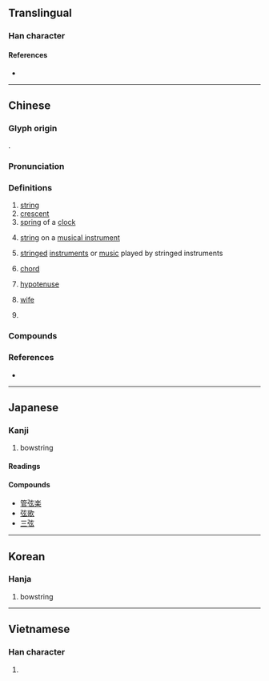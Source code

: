 {{also|絃}}
{{character info}}
==Translingual==

===Han character===
{{Han char|rn=57|rad=弓|as=05|sn=8|four=10232|canj=NYVI|ids=⿰弓玄}}

====References====
* {{Han ref|kx=0357.310|dkj=09754|dj=0674.130|hdz=20993.070|uh=5F26|ud=24358|bh=A9B6|bd=43446}}

----

==Chinese==
{{zh-forms|t2=絃}}

===Glyph origin===
{{Han etym}}
{{Han compound|弓|玄|ls=psc|c1=s|c2=p|t1=bow}}.

===Pronunciation===
{{zh-pron
|m=xián,xuán,er=y,2nc=nonstandard literary
|m-s=
|c=jin4,jyun4
|c_note=jyun4 - variant
|c-t=
|g=
|h=pfs=hièn;gd=hian2
|j=
|mb=hṳ̌ing
|md=hièng
|mn=hiân
|mn-t=hin5
|w=3hhi
|x=
|mc=y
|oc=y
|cat=n,pn
}}

===Definitions===
{{zh-hanzi}}

# [[string]]
# [[crescent]]
# [[spring]] of a [[clock]]
# {{lb|zh|music}} [[string]] on a [[musical instrument]]
# {{lb|zh|music}} [[stringed]] [[instrument]]s or [[music]] played by stringed instruments
# {{lb|zh|mathematics}} [[chord]]
# {{lb|zh|geometry}} [[hypotenuse]]
# {{lb|zh|figurative}} [[wife]]
# {{surname|zh}}

===Compounds===
{{zh-der|口弦|單弦|三弦|弦仔|單弦拉戲|下弦|合弦|和弦|上弦|單弦說唱|佩韋佩弦|三和弦|心弦|弦紋|六弦琴|初弦|主和弦|如箭在弦|弦外之音|弦樂|一弦琴|佩弦|四弦琴|弦月|子弦|公弦|弦韋|弦面板|弦歌不輟|弦歌|弦樂器|弦柱|弦心距|弦子|弦外之意|弓弦|弦誦|二十五弦|弦切角|弦不虛發|定弦|大三弦|品竹調弦|叩人心弦|動人心弦|七弦琴|弦吹|三弦書|二弦|扣人心弦|揉弦|更弦易轍|改弦易張|應弦飲羽|琴弦|斷弦|改弦易轍|拉弦子|改弦易調|空弦落雁|改弦更張|武城弦歌|矢在弦上|控弦|把弦兒|撥弦|正弦|琴斷朱弦|獨弦哀歌|獨弦琴|撥弦樂器|無弦琴|擦弦樂器|朱弦玉磬|解弦更張|管弦樂|續弦|老弦|續弦膠|素女弦|繁弦急管|鼓吹弦|管弦|餘弦定律|韋弦|霹靂弦|餘弦|鉤弦|舜弦|管弦樂團|箭在弦上|調弦|開弦弓}}

===References===
* {{R:yue:Hanzi}}

----

==Japanese==

===Kanji===
{{ja-kanji|grade=c|rs=弓05}}

# bowstring

====Readings====
{{ja-readings
|goon=げん
|kanon=けん
|kun=つる-
}}

====Compounds====
* [[管弦楽]]
* [[弦歌]]
* [[三弦]]

----

==Korean==

===Hanja===
{{ko-hanja|hangeul=현|eumhun=|rv=hyeon|mr=hyŏn|y=hyen}}

# bowstring

----

==Vietnamese==

===Han character===
{{vi-hantu|huyền|rs=弓05}}

# {{rfdef|vi|sort=弓05}}